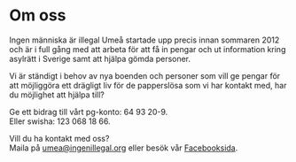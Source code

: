 # Om oss
Ingen människa är illegal Umeå startade upp precis innan sommaren 2012 och är i full gång med att arbeta för att få in pengar och ut information kring asylrätt i Sverige samt att hjälpa gömda personer.

Vi är ständigt i behov av nya boenden och personer som vill ge pengar för att möjliggöra ett drägligt liv för de papperslösa som vi har kontakt med, har du möjlighet att hjälpa till?

Ge ett bidrag till vårt pg-konto: 64 93 20-9.\
Eller swisha: 123 068 18 66.

Vill du ha kontakt med oss?\
Maila på [umea@ingenillegal.org](mailto:umea@ingenillegal.org) eller besök vår [Facebooksida](https://www.facebook.com/ida.jonsson.9480/).
